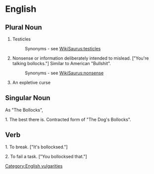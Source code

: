 =English=

==Plural Noun==

#Testicles
#:Synonyms - see [[WikiSaurus:testicles]]
#Nonsense or information deliberately intended to mislead. ["You're talking bollocks."] Similar to American "Bullshit".
#:Synonyms - see [[WikiSaurus:nonsense]]
#An expletive curse

==Singular Noun==
As "The Bollocks", 

1. The best there is. Contracted form of "The Dog's Bollocks".


==Verb==

1. To break. ["It's bollocksed."]

2. To fail a task. ["You bollocksed that."]

[[Category:English vulgarities]]